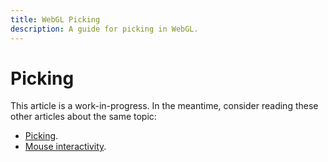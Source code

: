```yaml
---
title: WebGL Picking
description: A guide for picking in WebGL.
---
```

# Picking

This article is a work-in-progress. In the meantime,
consider reading these other articles about the same topic:

- [Picking](https://webgl2fundamentals.org/webgl/lessons/webgl-picking.html).
- [Mouse interactivity](https://xem.github.io/articles/webgl-guide-part-2.html#1b).
